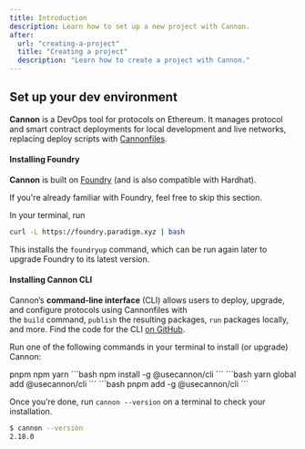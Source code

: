 ```yaml
---
title: Introduction
description: Learn how to set up a new project with Cannon.
after:
  url: "creating-a-project"
  title: "Creating a project"
  description: "Learn how to create a project with Cannon."
---
```


## Set up your dev environment
**Cannon** is a DevOps tool for protocols on Ethereum. It manages protocol and smart contract deployments for local development and live networks, replacing deploy scripts with [Cannonfiles](https://usecannon.com/learn/cannonfile).

#### Installing Foundry

**Cannon** is built on [Foundry](https://book.getfoundry.sh/) (and is also compatible with Hardhat).

<Alert variant="info">
  <AlertTitle>If you're already familiar with Foundry, feel free to skip this section.</AlertTitle>
</Alert>

In your terminal, run

```bash
curl -L https://foundry.paradigm.xyz | bash
```
This installs the `foundryup` command, which can be run again later to upgrade Foundry to its latest version.

#### Installing Cannon CLI

Cannon’s **command-line interface** (CLI) allows users to deploy, upgrade, and configure protocols using Cannonfiles with the `build` command, `publish` the resulting packages, `run` packages locally, and more. Find the code for the CLI [on GitHub](https://github.com/usecannon/cannon/tree/main/packages/cli).

Run one of the following commands in your terminal to install (or upgrade) Cannon:

<Tabs defaultValue="pnpm" className="mt-4">
  <TabsList>
    <TabsTrigger value="pnpm" className="w-full">
      <span>pnpm</span>
    </TabsTrigger>
    <TabsTrigger value="npm" className="w-full">
      <span>npm</span>
    </TabsTrigger>
    <TabsTrigger value="yarn" className="w-full">
      <span>yarn</span>
    </TabsTrigger>
  </TabsList>
  <TabsContent value="npm">
    ```bash
    npm install -g @usecannon/cli
    ```
  </TabsContent>
  <TabsContent value="yarn">
    ```bash
    yarn global add @usecannon/cli
    ```
  </TabsContent>
  <TabsContent value="pnpm">
    ```bash
    pnpm add -g @usecannon/cli
    ```
  </TabsContent>
</Tabs>

Once you’re done, run `cannon --version` on a terminal to check your installation.

```bash
$ cannon --version
2.18.0
```